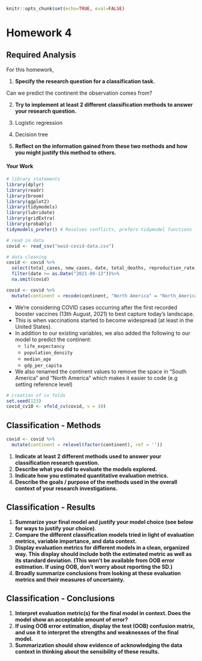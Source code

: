 ```r
knitr::opts_chunk$set(echo=TRUE, eval=FALSE)
```

# Homework 4

## Required Analysis

For this homework,

1. **Specify the research question for a classification task.**

Can we predict the continent the observation comes from?

2. **Try to implement at least 2 different classification methods to answer your research question.**

1. Logistic regression
2. Decision tree

3. **Reflect on the information gained from these two methods and how you might justify this method to others.**

#### Your Work {-}

```r
# library statements 
library(dplyr)
library(readr)
library(broom)
library(ggplot2)
library(tidymodels)
library(lubridate)
library(gridExtra)
library(probably)
tidymodels_prefer() # Resolves conflicts, prefers tidymodel functions

# read in data
covid <- read_csv("owid-covid-data.csv")
```

```r
# data cleaning
covid <- covid %>%
  select(total_cases, new_cases, date, total_deaths, reproduction_rate, people_vaccinated_per_hundred, people_fully_vaccinated_per_hundred, total_boosters_per_hundred, tests_per_case, icu_patients, positive_rate, life_expectancy, population_density, median_age, gdp_per_capita, continent) %>%
  filter(date >= as.Date("2021-08-13"))%>%
  na.omit(covid)

covid <- covid %>%
  mutate(continent = recode(continent, "North America" = "North_America", "South America" = "South_America"))
```

- We're considering COVID cases occurring after the first recorded booster vaccines (13th August, 2021) to best capture today's landscape.  
- This is when vaccinations started to become widespread (at least in the United States).
- In addition to our existing variables, we also added the following to our model to predict the continent:
    - `life_expectancy`
    - `population_density`
    - `median_age`
    - `gdp_per_capita`
- We also renamed the continent values to remove the space in "South America" and "North America" which makes it easier to code (e.g setting reference level)

```r
# creation of cv folds
set.seed(123)
covid_cv10 <- vfold_cv(covid, v = 10)
```

## Classification - Methods

```r
covid <- covid %>%
  mutate(continent = relevel(factor(continent), ref = ''))

```


1. **Indicate at least 2 different methods used to answer your classification research question.**
2. **Describe what you did to evaluate the models explored.**
3. **Indicate how you estimated quantitative evaluation metrics.**
4. **Describe the goals / purpose of the methods used in the overall context of your research investigations.**

## Classification - Results

1. **Summarize your final model and justify your model choice (see below for ways to justify your choice)**.
2. **Compare the different classification models tried in light of evaluation metrics, variable importance, and data context.**
3. **Display evaluation metrics for different models in a clean, organized way. This display should include both the estimated metric as well as its standard deviation. (This won’t be available from OOB error estimation. If using OOB, don’t worry about reporting the SD.)**
4. **Broadly summarize conclusions from looking at these evaluation metrics and their measures of uncertainty.**

## Classification - Conclusions

1. **Interpret evaluation metric(s) for the final model in context. Does the model show an acceptable amount of error?**
2. **If using OOB error estimation, display the test (OOB) confusion matrix, and use it to interpret the strengths and weaknesses of the final model.**
3. **Summarization should show evidence of acknowledging the data context in thinking about the sensibility of these results.**
